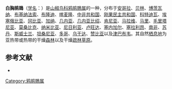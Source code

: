 {{Speciesbox
| name = 白胸鹃鵙
| image = Coracina pectoralis, Groenkloof NR.jpg
| status = LC | status_system = IUCN3.1
| genus = Coracina
| species = pectoralis
| authority = Jardine & Selby, 1828
| synonyms = }}
'''白胸鹃鵙'''（[[学名|学名]]：{{lang|la|''Coracina pectoralis''}}）是[[山椒鸟科|山椒鸟科]][[鸦鹃鵙属|鸦鹃鵙属]]的一种，分布于[[安哥拉|安哥拉]]、[[贝林|贝林]]、[[博茨瓦纳|博茨瓦纳]]、[[布基纳法索|布基纳法索]]、[[布隆迪|布隆迪]]、[[喀麦隆|喀麦隆]]、[[中非共和国|中非共和国]]、[[刚果民主共和国|刚果民主共和国]]、[[科特迪瓦|科特迪瓦]]、[[埃塞俄比亚|埃塞俄比亚]]、[[冈比亚|冈比亚]]、[[加纳|加纳]]、[[几内亚|几内亚]]、[[几内亚比绍|几内亚比绍]]、[[肯尼亚|肯尼亚]]、[[马拉维|马拉维]]、[[马里|马里]]、[[毛里塔尼亚|毛里塔尼亚]]、[[莫桑比克|莫桑比克]]、[[纳米比亚|纳米比亚]]、[[尼日利亚|尼日利亚]]、[[卢旺达|卢旺达]]、[[塞内加尔|塞内加尔]]、[[塞拉利昂|塞拉利昂]]、[[南非|南非]]、[[苏丹|苏丹]]、[[斯威士兰|斯威士兰]]、[[坦桑尼亚|坦桑尼亚]]、[[多哥|多哥]]、[[乌干达|乌干达]]、[[赞比亚|赞比亚]]以及[[津巴布韦|津巴布韦]]。其自然[[栖息地|栖息地]]为亚热带或热带的干燥[[森林|森林]]以及干燥[[疏林草原|疏林草原]]。

== 参考文献 ==
* {{IUCN2010
|assessors=BirdLife International
|year=2009
|id=146803
|title=Coracina pectoralis
|version=2010.3
|downloaded= 2010-10-26
}}
{{Taxonbar|from=Q2667610}}

[[Category:鸦鹃鵙属|Category:鸦鹃鵙属]]